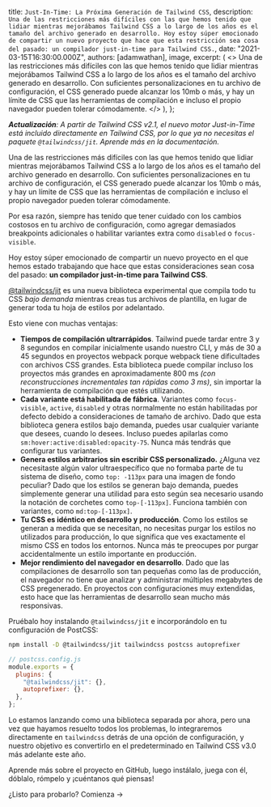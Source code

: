 
  title: `Just-In-Time: La Próxima Generación de Tailwind CSS`,
  description: `Una de las restricciones más difíciles con las que hemos tenido que lidiar mientras mejorábamos Tailwind CSS a lo largo de los años es el tamaño del archivo generado en desarrollo. Hoy estoy súper emocionado de compartir un nuevo proyecto que hace que esta restricción sea cosa del pasado: un compilador just-in-time para Tailwind CSS.`,
  date: "2021-03-15T16:30:00.000Z",
  authors: [adamwathan],
  image,
  excerpt: (
    <>
      Una de las restricciones más difíciles con las que hemos tenido que lidiar mientras mejorábamos Tailwind CSS a lo
      largo de los años es el tamaño del archivo generado en desarrollo. Con suficientes personalizaciones en tu archivo
      de configuración, el CSS generado puede alcanzar los 10mb o más, y hay un límite de CSS que las herramientas de
      compilación e incluso el propio navegador pueden tolerar cómodamente.
    </>
  ),
};

<YouTubeVideo id="3O_3X7InOw8" />

_**Actualización**: A partir de Tailwind CSS v2.1, el nuevo motor Just-in-Time está incluido directamente en Tailwind CSS, por lo que ya no necesitas el paquete `@tailwindcss/jit`. <Link href="https://v2.tailwindcss.com/docs/just-in-time-mode">Aprende más en la documentación</Link>._

Una de las restricciones más difíciles con las que hemos tenido que lidiar mientras mejorábamos Tailwind CSS a lo largo de los años es el tamaño del archivo generado en desarrollo. Con suficientes personalizaciones en tu archivo de configuración, el CSS generado puede alcanzar los 10mb o más, y hay un límite de CSS que las herramientas de compilación e incluso el propio navegador pueden tolerar cómodamente.

Por esa razón, siempre has tenido que tener cuidado con los cambios costosos en tu archivo de configuración, como agregar demasiados breakpoints adicionales o habilitar variantes extra como `disabled` o `focus-visible`.

Hoy estoy súper emocionado de compartir un nuevo proyecto en el que hemos estado trabajando que hace que estas consideraciones sean cosa del pasado: <Link href="https://github.com/tailwindlabs/tailwindcss-jit">**un compilador just-in-time para Tailwind CSS**</Link>.

[@tailwindcss/jit](https://github.com/tailwindlabs/tailwindcss-jit) es una nueva biblioteca experimental que compila todo tu CSS _bajo demanda_ mientras creas tus archivos de plantilla, en lugar de generar toda tu hoja de estilos por adelantado.

Esto viene con muchas ventajas:

- **Tiempos de compilación ultrarrápidos**. Tailwind puede tardar entre 3 y 8 segundos en compilar inicialmente usando nuestro CLI, y más de 30 a 45 segundos en proyectos webpack porque webpack tiene dificultades con archivos CSS grandes. Esta biblioteca puede compilar incluso los proyectos más grandes en aproximadamente 800 ms _(con reconstrucciones incrementales tan rápidas como 3 ms)_, sin importar la herramienta de compilación que estés utilizando.
- **Cada variante está habilitada de fábrica**. Variantes como `focus-visible`, `active`, `disabled` y otras normalmente no están habilitadas por defecto debido a consideraciones de tamaño de archivo. Dado que esta biblioteca genera estilos bajo demanda, puedes usar cualquier variante que desees, cuando lo desees. Incluso puedes apilarlas como `sm:hover:active:disabled:opacity-75`. Nunca más tendrás que configurar tus variantes.
- **Genera estilos arbitrarios sin escribir CSS personalizado.** ¿Alguna vez necesitaste algún valor ultraespecífico que no formaba parte de tu sistema de diseño, como `top: -113px` para una imagen de fondo peculiar? Dado que los estilos se generan bajo demanda, puedes simplemente generar una utilidad para esto según sea necesario usando la notación de corchetes como `top-[-113px]`. Funciona también con variantes, como `md:top-[-113px]`.
- **Tu CSS es idéntico en desarrollo y producción**. Como los estilos se generan a medida que se necesitan, no necesitas purgar los estilos no utilizados para producción, lo que significa que ves exactamente el mismo CSS en todos los entornos. Nunca más te preocupes por purgar accidentalmente un estilo importante en producción.
- **Mejor rendimiento del navegador en desarrollo**. Dado que las compilaciones de desarrollo son tan pequeñas como las de producción, el navegador no tiene que analizar y administrar múltiples megabytes de CSS pregenerado. En proyectos con configuraciones muy extendidas, esto hace que las herramientas de desarrollo sean mucho más responsivas.

Pruébalo hoy instalando `@tailwindcss/jit` e incorporándolo en tu configuración de PostCSS:

```sh
npm install -D @tailwindcss/jit tailwindcss postcss autoprefixer
```

```js
// postcss.config.js
module.exports = {
  plugins: {
    "@tailwindcss/jit": {},
    autoprefixer: {},
  },
};
```

Lo estamos lanzando como una biblioteca separada por ahora, pero una vez que hayamos resuelto todos los problemas, lo integraremos directamente en `tailwindcss` detrás de una opción de configuración, y nuestro objetivo es convertirlo en el predeterminado en Tailwind CSS v3.0 más adelante este año.

<Link href="https://github.com/tailwindlabs/tailwindcss-jit">Aprende más sobre el proyecto en GitHub</Link>, luego instálalo, juega con él, dóblalo, rómpelo y ¡cuéntanos qué piensas!

¿Listo para probarlo? <Link href="https://github.com/tailwindlabs/tailwindcss-jit">Comienza →</Link>
